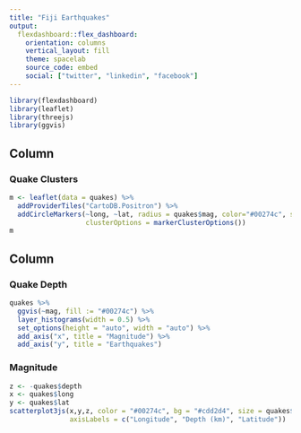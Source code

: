 ```yaml
---
title: "Fiji Earthquakes"
output: 
  flexdashboard::flex_dashboard:
    orientation: columns
    vertical_layout: fill
    theme: spacelab
    source_code: embed
    social: ["twitter", "linkedin", "facebook"]
---
```


```r
library(flexdashboard)
library(leaflet)
library(threejs)
library(ggvis)
```

Column {data-width=650}
-----------------------------------------------------------------------

### Quake Clusters

```r
m <- leaflet(data = quakes) %>%
  addProviderTiles("CartoDB.Positron") %>%
  addCircleMarkers(~long, ~lat, radius = quakes$mag, color="#00274c", stroke = FALSE, fillOpacity = 0.8, 
                   clusterOptions = markerClusterOptions())
m
```

Column {data-width=350}
-----------------------------------------------------------------------

### Quake Depth

```r
quakes %>%
  ggvis(~mag, fill := "#00274c") %>%
  layer_histograms(width = 0.5) %>%
  set_options(height = "auto", width = "auto") %>%
  add_axis("x", title = "Magnitude") %>%
  add_axis("y", title = "Earthquakes")
```

### Magnitude

```r
z <- -quakes$depth
x <- quakes$long
y <- quakes$lat
scatterplot3js(x,y,z, color = "#00274c", bg = "#cdd2d4", size = quakes$mag,
               axisLabels = c("Longitude", "Depth (km)", "Latitude"))
```

